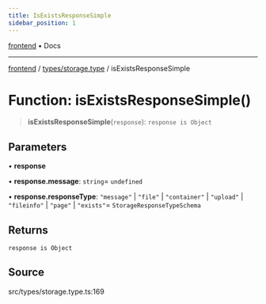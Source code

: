 ```yaml
---
title: IsExistsResponseSimple
sidebar_position: 1
---
```


[frontend](../../..) • Docs

***

[frontend](../../..) / [types/storage.type](..) / isExistsResponseSimple

# Function: isExistsResponseSimple()

> **isExistsResponseSimple**(`response`): `response is Object`

## Parameters

• **response**

• **response.message**: `string`= `undefined`

• **response.responseType**: `"message"` \| `"file"` \| `"container"` \| `"upload"` \| `"fileinfo"` \| `"page"` \| `"exists"`= `StorageResponseTypeSchema`

## Returns

`response is Object`

## Source

src/types/storage.type.ts:169
